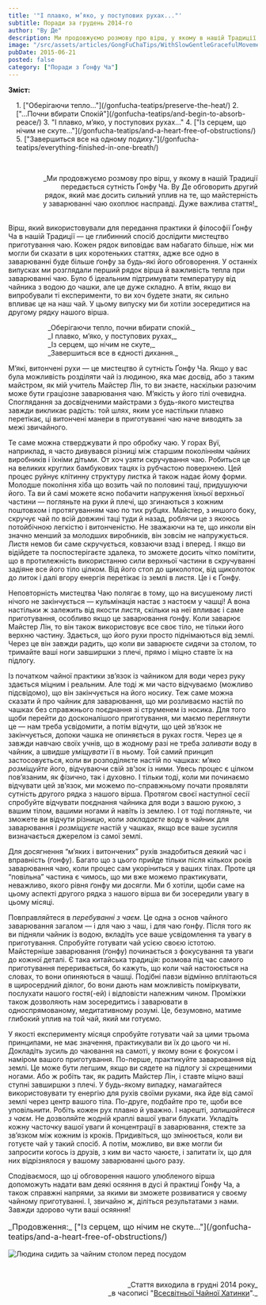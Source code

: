 ```yaml
---
title: '"І плавко, м’яко, у поступових рухах..."'
subtitle: Поради за грудень 2014-го
author: "Ву Де"
description: Ми продовжуємо розмову про вірш, у якому в нашій Традиції передається сутність Ґонфу Ча. Ву Де обговорить другий рядок, який має досить сильний вплив на те, що...
image: "/src/assets/articles/GongFuChaTips/WithSlowGentleGracefulMovement/WithSlowGentleGracefulMovement1.jpg"
pubDate: 2015-06-21
posted: false
category: ["Поради з Ґонфу Ча"]
---
```



**Зміст:**
<section style="padding-left: 1rem;">
1. ["Оберігаючи тепло..."](/gonfucha-teatips/preserve-the-heat/)
2. ["...Почни вбирати Спокій"](/gonfucha-teatips/and-begin-to-absorb-peace/)
3. "І плавко, м’яко, у поступових рухах..."
4. ["Із серцем, що нічим не скуте..."](/gonfucha-teatips/and-a-heart-free-of-obstructions/)
5. ["Завершиться все на одному подиху."](/gonfucha-teatips/everything-finished-in-one-breath/)
</section>

<p>&nbsp;</p>

<p align="right" style="text-wrap: balance; margin-bottom: 2rem;">_Ми продовжуємо розмову про вірш, у якому в нашій Традиції передається сутність Ґонфу Ча. Ву Де обговорить другий рядок, який має досить сильний уплив на те, що майстерність у заварюванні чаю охоплює насправді. Дуже важлива стаття!_</p>

Вірш, який використовували для передання практики й філософії Ґонфу Ча в нашій Традиції — це глибинний спосіб дослідити мистецтво приготування чаю. Кожен рядок виповідає вам набагато більше, ніж ми могли би сказати в цих коротеньких статтях, адже все одно в заварюванні буде більше ґонфу за будь-які його обговорення. У останніх випусках ми розглядали перший рядок вірша й важливість тепла при заварюванні чаю. Було б ідеальним підтримувати температуру від чайника з водою до чашки, але це дуже складно. А втім, якщо ви випробували ті експерименти, то ви хоч будете знати, як сильно впливає це на наш чай. У цьому випуску ми би хотіли зосередитися на другому рядку нашого вірша.

<p style="margin-left: 5rem; color: var(--green);">_Оберігаючи тепло, почни вбирати спокій._<br />_І плавко, м’яко, у поступових рухах,_<br />_Із серцем, що нічим не скуте,_<br />_Завершиться все в єдності дихання._</p>

М’які, витончені рухи — це мистецтво й сутність Ґонфу Ча. Якщо у вас була можливість розділяти чай із людиною, яка має досвід, або з таким майстром, як мій учитель Майстер Лін, то ви знаєте, наскільки разючим може бути граціозне заварювання чаю. М’якість у його тілі очевидна. Споглядання за досвідченими майстрами з будь-якого мистецтва завжди викликає радість: той шлях, яким усе настільки плавко перетікає, ці витончені манери в приготуванні чаю наче виводять за межі звичайного.

Те саме можна стверджувати й про обробку чаю. У горах Вуї, наприклад, я часто дивувався різниці між старшим поколінням чайних виробників і їхніми дітьми. От хоч узяти скручування чаю. Робиться це на великих круглих бамбукових тацях із рубчастою поверхнею. Цей процес руйнує клітинну структуру листка й також надає йому форми. Молодше покоління хіба що возить чай по половині таці, придушуючи його. Та ви й самі можете ясно побачити напруження їхньої верхньої частини — погляньте на руки й плечі, що згинаються з кожним поштовхом і протягуванням чаю по тих рубцях. Майстер, з иншого боку, скручує чай по всій довжині таці туди й назад, роблячи це з якоюсь потойбічною легкістю і витонченістю. Не зважаючи на те, що инколи він значно менший за молодших виробників, він зовсім не напружується. Листя немов би саме скручується, ковзаючи взад і вперед. І якщо ви відійдете та поспостерігаєте здалека, то зможете досить чітко помітити, що в протилежність використанню сили верхньої частини в скручуванні задіяне все його тіло цілком. Від його стоп до щиколоток, від щиколоток до литок і далі вгору енергія перетікає із землі в листя. Це і є Ґонфу.

Неповторність мистецтва Чаю полягає в тому, що на висушеному листі нічого не закінчується — кульмінація настає з настоєм у чашці! А вона настільки ж залежить від якости листя, скільки на неї впливає і саме приготування, особливо якщо це заварювання ґонфу. Коли заварює Майстер Лін, то він також використовує все своє тіло, не тільки його верхню частину. Здається, що його рухи просто піднімаються від землі. Через це він завжди радить, що коли ви заварюєте сидячи за столом, то тримайте ваші ноги завширшки з плечі, прямо і міцно ставте їх на підлогу.

Із початком чайної практики зв’язок із чайником для води через руку здається міцним і реальним. Але тоді ж ми часто відчуваємо (можливо підсвідомо), що він закінчується на його носику. Теж саме можна сказати й про чайник для заварювання, що ми розливаємо настій по чашках без справжнього поєднання зі струменем із носика. Для того щоби перейти до досконалішого приготування, ми маємо переглянути це — нам треба усвідомити, а потім відчути, що цей зв’язок не закінчується, допоки чашка не опиняється в руках гостя. Через це я завжди навчаю своїх учнів, що в жодному разі не треба _заливати_ воду в чайник, а швидше _уміщувати_ її в ньому. Той самий принцип застосовується, коли ви розподіляєте настій по чашках: м’яко _розміщуйте_ його, відчуваючи свій зв’зок із ними. Увесь процес є цілком пов’язаним, як фізично, так і духовно. І тільки тоді, коли ми починаємо відчувати цей зв’язок, ми можемо по-справжньому почати проявляти сутність другого рядка з нашого вірша. Протягом своєї наступної сесії спробуйте відчувати поєднання чайника для води з вашою рукою, з вашим тілом, вашими ногами й навіть із землею. І от тоді погляньте, чи зможете ви відчути різницю, коли _закладаєте_ воду в чайник для заварювання і _розміщуєте_ настій у чашках, якщо все ваше зусилля визначається джерелом із самої землі.

Для досягнення “м’яких і витончених” рухів знадобиться деякий час і вправність (ґонфу). Багато що з цього прийде тільки після кількох років заварювання чаю, коли процес сам укоріниться у ваших тілах. Проте ця “повільна” частина є чимось, що ми вже можемо практикувати, неважливо, якого рівня ґонфу ми досягли. Ми б хотіли, щоби саме на цьому аспекті другого рядка з нашого вірша ви би зосередили увагу в цьому місяці.

Повправляйтеся в _перебуванні з чаєм_. Це одна з основ чайного заварювання загалом — і для чаю з чаш, і для чаю ґонфу. Після того як ви підняли чайник із водою, вкладіть усе ваше усвідомлення та увагу в приготування. Спробуйте готувати чай усією своєю істотою. Майстерніше заварювання (ґонфу) починається з фокусування та уваги до кожної деталі. Є така китайська традиція: розмова під час самого приготування переривається, бо кажуть, що коли чай настоюється на словах, то вони опиняються в чашці. Подібні павзи відмінно вплітаються в щиросердний діялог, бо вони дають нам можливість поміркувати, послухати нашого гостя(-ей) і відповісти належним чином. Проміжки також дозволяють нам зосередитись і заварювати в односпрямованому, медитативному розумі. Це, безумовно, матиме глибокий уплив на той чай, який ми готуємо.

У якості експерименту місяця спробуйте готувати чай за цими трьома принципами, не має значення, практикували ви їх до цього чи ні. Докладіть зусиль до чаювання на самоті, у якому вони є фокусом і наміром вашого приготування. По-перше, практикуйте заварювання від землі. Це може бути легшим, якщо ви сядете на підлогу зі схрещеними ногами. Або ж робіть так, як радить Майстер Лін, і ставте міцно ваші ступні завширшки з плечі. У будь-якому випадку, намагайтеся використовувати ту енергію для рухів своїми руками, яка йде від самої землі через центр вашого тіла. По-друге, подбайте про те, щоби все уповільнити. Робіть кожен рух плавно й уважно. І нарешті, _залишайтеся з чаєм_. Не дозволяйте жодній краплі вашої уваги блукати. Укладіть кожну часточку вашої уваги й концентрації в заварювання, стежте за зв’язком між кожним із кроків. Придивіться, що змінюється, коли ви готуєте чай у такий спосіб. А потім, можливо, ви вже могли би запросити когось із друзів, з ким ви часто чаюєте, і запитати їх, що для них відрізнялося у вашому заварюванні цього разу.

Сподіваємося, що ці обговорення нашого улюбленого вірша допоможуть надати вам деякі осяяння в дусі й практиці Ґонфу Ча, а також справжні напрями, за якими ви зможете розвиватися у своєму чайному приготуванні. І, звичайно ж, діліться результатами з нами. Завжди здорово чути ваші осяяння!

<p style="font-size: 1rem">_Продовження:_ ["Із серцем, що нічим не скуте..."](/gonfucha-teatips/and-a-heart-free-of-obstructions/)</p>

<img src={Image1.src}  class="align-center" alt="Людина сидить за чайним столом перед посудом" />

<p>&nbsp;</p>
<p align="right" style="font-size: 0.9rem;">_Стаття виходила в грудні 2014 року_<br />_в часописі "<a href="http://www.globalteahut.org/" target="_blank" rel="noopener">Всесвітньої Чайної Хатинки</a>"._</p>